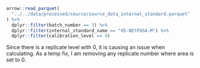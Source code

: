```r
arrow::read_parquet(
  "../../data/processed/source/source_data_internal_standard.parquet"
) %>%
  dplyr::filter(batch_number == 3) %>%
  dplyr::filter(internal_standard_name == "d5-NEtFOSA-M") %>%
  dplyr::filter(calibration_level == 9)
```

Since there is a replicate level with 0, it is causing an issue when calculating. As a temp fix, I am removing any replicate number where area is set to 0.
